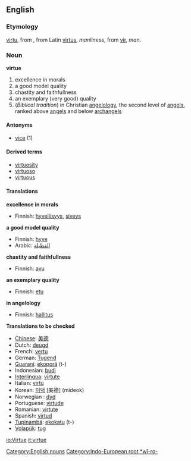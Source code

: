 ==English==
[[Category:English nouns]]
===Etymology===
{{enm}} [[virtu]], from {{fro}}, from Latin [[virtus]], ''manliness'', from [[vir]], ''man''. [[Category:Indo-European root *wī-ro-]]
===Noun===
'''virtue'''
# excellence in morals
# a good model quality
# chastity and faithfullness
# an exemplary (very good) quality 
# (''Biblical tradition'')  in Christian [[angelology]], the second level of [[angel]]s, ranked above [[angel]]s and below [[archangel]]s

====Antonyms====
*[[vice]] (1)

====Derived terms====
*[[virtuosity]]
*[[virtuoso]]
*[[virtuous]]

====Translations====
'''excellence in morals'''
{{top}}
*Finnish: [[hyvellisyys]], [[siveys]]
{{mid}}
{{bottom}}

'''a good model quality'''
{{top}}
*Finnish: [[hyve]]
*Arabic: [[الفظيلة]]
{{mid}}
{{bottom}}

'''chastity and faithfullness'''
{{top}}
*Finnish: [[avu]]
{{mid}}
{{bottom}}

'''an exemplary quality'''
{{top}}
*Finnish: [[etu]]
{{mid}}
{{bottom}}

'''in angelology'''
{{top}}
*Finnish: [[hallitus]]
{{mid}}
{{bottom}}

'''Translations to be checked'''
*[[Chinese]]: [[美德]]
*Dutch: [[deugd]] {{f}}
*French: [[vertu]] {{m}}
*German: [[Tugend]]
*[[Guarani]]: [[ekoporã]] (t-)
*Indonesian: [[budi]] 
*[[Interlingua]]: [[virtute]] 
*Italian: [[virtù]] 
*Korean: [[미덕]] [美德] (mideok)
*Norwegian<!--do not wikify-->: [[dyd]]
*Portuguese: [[virtude]] {{f}}
*Romanian: [[virtute]] {{f}}
*Spanish: [[virtud]] {{f}}
*[[Tupinambá]]: [[ekokatu]] (t-)
*[[Volapük]]: [[tug]]

[[io:Virtue]]
[[it:virtue]]